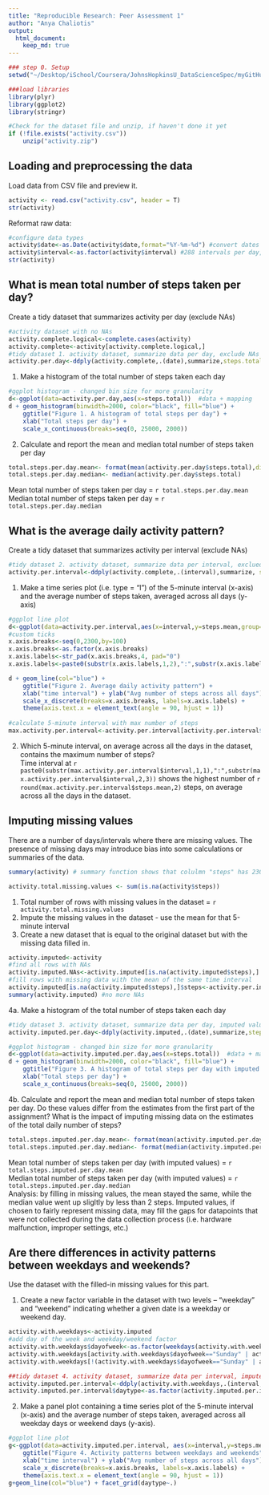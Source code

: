 ```yaml
---
title: "Reproducible Research: Peer Assessment 1"
author: "Anya Chaliotis"
output: 
  html_document:
    keep_md: true
---
```

```r
### step 0. Setup
setwd("~/Desktop/iSchool/Coursera/JohnsHopkinsU_DataScienceSpec/myGitHubRepo/05_RepData_PeerAssessment1")

###load libraries
library(plyr)
library(ggplot2)
library(stringr)

#Check for the dataset file and unzip, if haven't done it yet
if (!file.exists("activity.csv"))
    unzip("activity.zip")
```

## Loading and preprocessing the data
Load data from CSV file and preview it.
```r
activity <- read.csv("activity.csv", header = T)
str(activity)
```
Reformat raw data: 
```r
#configure data types
activity$date<-as.Date(activity$date,format="%Y-%m-%d") #convert dates to date
activity$interval<-as.factor(activity$interval) #288 intervals per day, from "00:00" to "23:55"
str(activity)
```

## What is mean total number of steps taken per day?
Create a tidy dataset that summarizes activity per day (exclude NAs)
```r
#activity dataset with no NAs
activity.complete.logical<-complete.cases(activity)
activity.complete<-activity[activity.complete.logical,]
#tidy dataset 1. activity dataset, summarize data per day, exclude NAs 
activity.per.day<-ddply(activity.complete,.(date),summarize,steps.total=sum(steps))
```
1.  Make a histogram of the total number of steps taken each day
```r
#ggplot histogram - changed bin size for more granularity
d<-ggplot(data=activity.per.day,aes(x=steps.total))  #data + mapping
d + geom_histogram(binwidth=2000, color="black", fill="blue") + 
    ggtitle("Figure 1. A histogram of total steps per day") +
    xlab("Total steps per day") +
    scale_x_continuous(breaks=seq(0, 25000, 2000))
```

2.  Calculate and report the mean and median total number of steps taken per day
```r
total.steps.per.day.mean<- format(mean(activity.per.day$steps.total),digits = 7)
total.steps.per.day.median<- median(activity.per.day$steps.total)
```
Mean total number of steps taken per day = `r total.steps.per.day.mean`  
Median total number of steps taken per day = `r total.steps.per.day.median`

## What is the average daily activity pattern?
Create a tidy dataset that summarizes activity per interval (exclude NAs)
```r
#tidy dataset 2. activity dataset, summarize data per interval, exclued NAs
activity.per.interval<-ddply(activity.complete,.(interval),summarize, steps.mean=mean(steps))
```
1.  Make a time series plot (i.e. type = "l") of the 5-minute interval (x-axis) and the average number of steps taken, averaged across all days (y-axis)
```r
#ggplot line plot 
d<-ggplot(data=activity.per.interval,aes(x=interval,y=steps.mean,group=1))  #data + mapping
#custom ticks
x.axis.breaks<-seq(0,2300,by=100)
x.axis.breaks<-as.factor(x.axis.breaks)
x.axis.labels<-str_pad(x.axis.breaks,4, pad="0")
x.axis.labels<-paste0(substr(x.axis.labels,1,2),":",substr(x.axis.labels,3,4))

d + geom_line(col="blue") + 
    ggtitle("Figure 2. Average daily activity pattern") +
    xlab("time interval") + ylab("Avg number of steps across all days") +
    scale_x_discrete(breaks=x.axis.breaks, labels=x.axis.labels) +
    theme(axis.text.x = element_text(angle = 90, hjust = 1))
    
#calculate 5-minute interval with max number of steps    
max.activity.per.interval<-activity.per.interval[activity.per.interval$steps == max(activity.per.interval$steps),]
```
2.  Which 5-minute interval, on average across all the days in the dataset, contains the maximum number of steps?   
Time interval at `r paste0(substr(max.activity.per.interval$interval,1,1),":",substr(max.activity.per.interval$interval,2,3))` shows the highest number of `r round(max.activity.per.interval$steps.mean,2)` steps, on average across all the days in the dataset.

## Imputing missing values
There are a number of days/intervals where there are missing values.  The presence of missing days may introduce bias into some calculations or summaries of the data.

```r
summary(activity) # summary function shows that colulmn "steps" has 2304 NAs

activity.total.missing.values <- sum(is.na(activity$steps))
```
1. Total number of rows with missing values in the dataset  =  `r activity.total.missing.values`  
2. Impute the missing values in the dataset - use the mean for that 5-minute interval  
3. Create a new dataset that is equal to the original dataset but with the missing data filled in.
```r
activity.imputed<-activity
#find all rows with NAs
activity.imputed.NAs<-activity.imputed[is.na(activity.imputed$steps),]
#fill rows with missing data with the mean of the same time interval
activity.imputed[is.na(activity.imputed$steps),]$steps<-activity.per.interval$steps.mean
summary(activity.imputed) #no more NAs
```
4a.  Make a histogram of the total number of steps taken each day 
```r
#tidy dataset 3. activity dataset, summarize data per day, imputed values instead of  NAs 
activity.imputed.per.day<-ddply(activity.imputed,.(date),summarize,steps.total=sum(steps))

#ggplot histogram - changed bin size for more granularity
d<-ggplot(data=activity.imputed.per.day,aes(x=steps.total))  #data + mapping
d + geom_histogram(binwidth=2000, color="black", fill="blue") + 
    ggtitle("Figure 3. A histogram of total steps per day with imputed values") +
    xlab("Total steps per day") +
    scale_x_continuous(breaks=seq(0, 25000, 2000))
```

4b.  Calculate and report the mean and median total number of steps taken per day. Do these values differ from the estimates from the first part of the assignment? What is the impact of imputing missing data on the estimates of the total daily number of steps?
```r
total.steps.imputed.per.day.mean<- format(mean(activity.imputed.per.day$steps.total),digits = 7)
total.steps.imputed.per.day.median<- format(median(activity.imputed.per.day$steps.total),digits = 7)
```
Mean total number of steps taken per day (with imputed values) = `r total.steps.imputed.per.day.mean`  
Median total number of steps taken per day  (with imputed values) = `r total.steps.imputed.per.day.median`  
Analysis: by filling in missing values, the mean stayed the same, while the median value went up sligltly by less than 2 steps.  Imputed values, if chosen to fairly represent missing data, may fill the gaps for datapoints that were not collected during the data collection process (i.e. hardware malfunction, improper settings, etc.) 

## Are there differences in activity patterns between weekdays and weekends?
Use the dataset with the filled-in missing values for this part.  

1.  Create a new factor variable in the dataset with two levels -- "weekday" and "weekend" indicating whether a given date is a weekday or weekend day.

```r
activity.with.weekdays<-activity.imputed
#add day of the week and weekday/weekend factor
activity.with.weekdays$dayofweek<-as.factor(weekdays(activity.with.weekdays[,2]))
activity.with.weekdays[activity.with.weekdays$dayofweek=="Sunday" | activity.with.weekdays$dayofweek=="Saturday", "daytype"] <-"weekend"
activity.with.weekdays[!(activity.with.weekdays$dayofweek=="Sunday" | activity.with.weekdays$dayofweek=="Saturday"), "daytype"] <-"weekday"

##tidy dataset 4. activity dataset, summarize data per interval, imputed values instead of NAs 
activity.imputed.per.interval<-ddply(activity.with.weekdays,.(interval, daytype),summarize,steps.mean=mean(steps))
activity.imputed.per.interval$daytype<-as.factor(activity.imputed.per.interval$daytype)
```

2.  Make a panel plot containing a time series plot of the 5-minute interval (x-axis) and the average number of steps taken, averaged across all weekday days or weekend days (y-axis).

```r
#ggplot line plot 
g<-ggplot(data=activity.imputed.per.interval, aes(x=interval,y=steps.mean,group=daytype))+ 
    ggtitle("Figure 4. Activity patterns between weekdays and weekends") +
    xlab("time interval") + ylab("Avg number of steps across all days") +
    scale_x_discrete(breaks=x.axis.breaks, labels=x.axis.labels) +
    theme(axis.text.x = element_text(angle = 90, hjust = 1))
g+geom_line(col="blue") + facet_grid(daytype~.)
```

